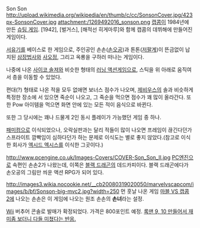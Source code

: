 Son Son
http://upload.wikimedia.org/wikipedia/en/thumb/c/cc/SonsonCover.jpg/423px-SonsonCover.jpg
attachment:/1269492016_sonson.png
{{{#!html
<iframe width="640" height="360" src="//www.youtube.com/embed/RYyTRbGZWo4?feature=player_detailpage" frameborder="0" allowfullscreen></iframe>
}}}
[[캡콤]]이 1984년에 만든 [[슈팅 게임]]. [1942], [벌거스], [해적선 히게마루]와 함께 캡콤의 데뷔해에 만들어진 게임이다.

[[서유기]]를 베이스로 한 게임으로, 주인공인 손손([[손오공]])과 톤톤([[저팔계]])이 뜬금없이 납치된 [[삼장법사]]와 [[사오정]], 그리고 옥룡을 구하러 떠나는 게임이다.

나중에 나온 [[사이코 솔져]]와 비슷한 형태의 [[러닝 액션게임]]으로, 스틱을 위 아래로 움직여서 층을 이동할 수 있었다.

편대(?) 형태로 나온 적을 모두 없애면 보너스 점수가 나오며, [[제비우스]]의 솔과 비슷하게 특정한 장소에 서 있으면 죽순이 나오고, 그 죽순을 먹으면 점수가 꽤 많이 올라간다. 또한 Pow 아이템을 먹으면 화면 안에 있는 모든 적이 음식으로 바뀐다.

또한 그 당시에는 꽤나 드물게 2인 동시 플레이가 가능했던 게임 중 하나.

[[패미컴]]으로 이식되었으나, 오락실판과는 달리 적들이 많이 나오면 프레임이 끊긴다던가 스프라이트 깜빡임이 심하다던가 하는 문제로 이식도는 별로 좋지 않았다.(참고로 이식한 회사가 [[엑시드 엑시스]]를 이식한 그곳이다.)

http://www.pcengine.co.uk/Images-Covers/COVER-Son_Son_II.jpg
[[PC엔진]]으로 속편인 손손2가 나왔는데, 이쪽은 [[블랙 드래곤]]의 데드카피이다. 블랙 드래곤에다가 손오공의 그림만 씌운 액션 RPG가 되어 있다.

http://images3.wikia.nocookie.net/__cb20080319020050/marvelvscapcom/images/b/bf/Sonson-big-mvc2.jpg?width=250
먼 훗날 나온 게임 [[마블 VS 캡콤 2]]에 나오는 손손은 이 게임에 나오는 원조 손손의 '''손녀'''라는 설정.

[[Wii]] 버추어 콘솔로 발매가 확정되었다. 가격은 800포인트 예정. [http://www.ruliweb.com/ruliboard/read.htm?main=nin&table=game_nin02&num=30467 록맨 9, 10 만들어서 재미좀 보더니 다들 미쳤다는 반응.]
